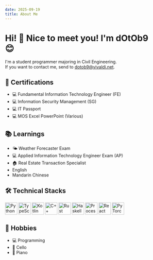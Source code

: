 ```yaml
---
date: 2025-09-19
title: About Me
---
```


# Hi! 🙌 Nice to meet you! I'm dOtOb9 😊

I'm a student programmer majoring in Civil Engineering.<br />
If you want to contact me, send to dotob9@vivaldi.net.


## 🏅 Certifications
- 💻 Fundamental Information Technology Engineer (FE)
- 💻 Information Security Management (SG)
- 💻 IT Passport
- 💻 MOS Excel PowerPoint (Various)

## 📚 Learnings
- 🌤️ Weather Forecaster Exam
- 💻 Applied Information Technology Engineer Exam (AP)
- 🏠 Real Estate Transaction Specialist
- English
- Mandarin Chinese

## 🛠️ Technical Stacks

<p align="left" className="flex flex-1 flex-row">
	<a href="https://www.python.org/" target="_blank"><img src="https://raw.githubusercontent.com/devicons/devicon/master/icons/python/python-original.svg" width="40" height="40" alt="Python"/></a>
	<a href="https://www.typescriptlang.org/" target="_blank"><img src="https://raw.githubusercontent.com/devicons/devicon/master/icons/typescript/typescript-original.svg" width="40" height="40" alt="TypeScript"/></a>
	<a href="https://kotlinlang.org/" target="_blank"><img src="https://raw.githubusercontent.com/devicons/devicon/master/icons/kotlin/kotlin-original.svg" width="40" height="40" alt="Kotlin"/></a>
	<a href="https://isocpp.org/" target="_blank"><img src="https://raw.githubusercontent.com/devicons/devicon/master/icons/cplusplus/cplusplus-original.svg" width="40" height="40" alt="C++"/></a>
	<a href="https://www.rust-lang.org/" target="_blank"><img src="https://www.rust-lang.org/logos/rust-logo-blk.svg" width="40" height="40" alt="Rust"/></a>
	<a href="https://www.haskell.org/" target="_blank"><img src="https://raw.githubusercontent.com/devicons/devicon/master/icons/haskell/haskell-original.svg" width="40" height="40" alt="Haskell"/></a>
	<a href="https://processing.org/" target="_blank"><img src="https://raw.githubusercontent.com/devicons/devicon/master/icons/processing/processing-original.svg" width="40" height="40" alt="Processing"/></a>
	<a href="https://react.dev/" target="_blank"><img src="https://raw.githubusercontent.com/devicons/devicon/master/icons/react/react-original.svg" width="40" height="40" alt="React"/></a>
	<a href="https://pytorch.org/" target="_blank"><img src="https://raw.githubusercontent.com/devicons/devicon/master/icons/pytorch/pytorch-original.svg" width="40" height="40" alt="PyTorch"/></a>
</p>

## 🥰 Hobbies
- 💻 Programming
- 🎻 Cello
- 🎹 Piano

